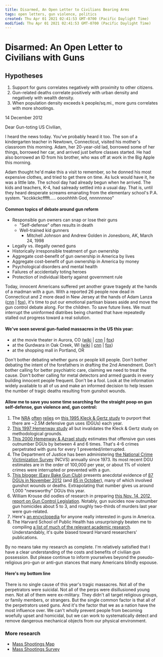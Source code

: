 ```yaml
---
title: Disarmed, An Open Letter to Civilians Bearing Arms
tags: open letters, gun violence, politics
created: Thu Apr 01 2021 02:41:53 GMT-0700 (Pacific Daylight Time)
modified: Thu Apr 01 2021 02:41:53 GMT-0700 (Pacific Daylight Time)
---
```


# Disarmed: An Open Letter to Civilians with Guns

## Hypotheses

1. Support for guns correlates negatively with proximity to other citizens.
2. Gun-related deaths correlate positively with urban density and negatively with wealth density.
3. When population density exceeds k people/sq.mi., more guns correlates with more shootings.

14 December 2012

Dear Gun-toting US Civilian,

I heard the news today. You've probably heard it too. The son of a kindergarten teacher in Newtown, Connecticut, visited his mother's classroom this morning. Adam, her 20-year-old lad, borrowed some of her things, borrowed her car, and arrived just before classes started. He had also borrowed an ID from his brother, who was off at work in the Big Apple this morning.

Adam thought he'd make this a visit to remember, so he donned his most expensive clothes, and tried to get there on time. As luck would have it, he was a little late. The school day had already begun when he arrived. The kids and teachers, K-4, had salready settled into a usual day. That is, until they heard desperate screams emanating from the elementary school's P.A. system. "kcckkckcfffft..... oooohhhh God, nnnnnnnoo"

#### Common topics of debate around gun reform

- Responsible gun owners can snap or lose their guns
  - "Self-defense" often results in death
  - Well-trained kid gunners
    - Mitchell Johnson and Andrew Golden in Jonesboro, AK, March 24, 1998
- Legally vs. illegally owned guns
- Historically irresponsible treatment of gun ownership
- Aggregate cost-benefit of gun ownership in America by lives
- Aggregate cost-benefit of gun ownership in America by money
- Psychological disorders and mental health
- Failures of accidentally toting heroes
- Protection of individual liberty against government rule

Today, innocent Americans suffered yet another grave tragedy at the hands of a madman with a gun. With a reported 26 people now dead in Connecticut and 2 more dead in New Jersey at the hands of Adam Lanza ([cnn](http://www.cnn.com/2012/12/14/us/connecticut-school-shooting/index.html) | [fox](http://www.foxnews.com/us/2012/12/14/at-least-27-dead-in-shooting-at-connecticut-school/)), it's time to put our emotional partisan biases aside and move the gun control debate along. For the children. To save future lives. We must interrupt the uninformed diatribes being chanted that have repeatedly stalled out progress toward a real solution.

#### We've seen several gun-fueled massacres in the US this year:

- at the movie theater in Aurora, CO ([wiki](http://en.wikipedia.org/wiki/2012_Aurora_shooting) | [cnn](http://www.cnn.com/2012/07/30/us/colorado-theater-shooting/index.html) | [fox](http://www.foxnews.com/us/2012/07/20/deadly-shooting-colorado-movie-theater-dark-knight-rises/))
- at the Gurdwara in Oak Creek, WI ([wiki](http://en.wikipedia.org/wiki/Wisconsin_Sikh_temple_shooting) | [cnn](http://www.cnn.com/2012/08/06/us/wisconsin-temple-shooting/index.html) | [fox](http://www.foxnews.com/us/2012/08/05/possible-injuries-after-shooting-at-sikh-temple-in-wisconsin/))
- at the shopping mall in Portland, OR
<!-- * at -->

Don't bother debating whether guns or people kill people. Don't bother debating the intent of the forefathers in drafting the 2nd Amendment. Don't bother calling for better psychiatric care, claiming we need to treat the cause. Don't bother calling for metal detectors and armed guards in every building innocent people frequent. Don't be a fool. Look at the information widely available to all of us and make an informed decision to help lessen the number of tragic deaths resulting from gunshot wounds.

#### Allow me to save you some time searching for the straight poop on gun self-defense, gun violence and, gun control:

1.  The [NRA](http://www.nraila.org/gun-laws/did-you-know.aspx) [often](http://www.nraila.org/gun-laws/articles/2012/right-to-carry-2012.aspx) [relies](http://www.nraila.org/news-issues/articles/1999/armed-citizens-and-crime-control.aspx) on [this 1995 Kleck &amp; Gertz study](http://concealedguns.procon.org/sourcefiles/Kleckarmed.pdf) to purport that there are ~2.5M defensive gun uses (DGUs) each year.
2.  [This 1997 Hemenway study](http://www.saf.org/lawreviews/hemenway1.htm) all but invalidates the Kleck &amp; Gertz study on methodological grounds.
3.  [This 2000 Hemenway &amp; Azrael study](https://www.ncjrs.gov/App/publications/Abstract.aspx?id=187016) estimates that offensive gun uses outnumber DGUs by between 4 and 6 times. That's 4-6 crimes perpetrated with guns for every 1 prevented/interrupted.
4.  The Department of Justice has been administering [the National Crime Victimization Survey](http://bjs.ojp.usdoj.gov/index.cfm?ty=dcdetail&iid=245) (NCVS) annually since 1973. Its most recent DGU estimates are in the order of 100,000 per year, or about 1% of violent crimes were interrupted or prevented with a gun.
5.  [This blogger (Easy Bake Gun Club)](http://www.easybakegunclub.com) presents anecdotal evidence of [87 DGUs in November 2012](http://www.easybakegunclub.com/blog/1902/November-2012-Defensive-Gun-Use-Report.html) (and [85 in October](http://www.easybakegunclub.com/blog/1174/October-2012-Defensive-Gun-Use-Report.html)), many of which involved gunshot wounds or deaths. Extrapolating that number gives us around 1,000 "newsworthy" DGUs this year.
6.  William Krouse did oodles of research in preparing [this Nov. 14, 2012, report on Gun Control Legislation](http://www.fas.org/sgp/crs/misc/RL32842.pdf). Notably, gun suicides now outnumber gun homicides about 5 to 3, and roughly two-thirds of murders last year were gun-related.
7.  Here's [an encyclopedia](http://books.google.com/books?id=H_RrLyV9rDUC&pg=PR31&lpg=PR31) for anyone really interested in guns in America.
8.  The Harvard School of Public Health has unsurprisingly beaten me to compiling [a list of much of the relevant academic research](http://www.hsph.harvard.edu/research/hicrc/firearms-research/gun-threats-and-self-defense-gun-use/index.html). Understandably, it's quite biased toward Harvard researchers' publications.

By no means take my research as complete. I'm relatively satisfied that I have a clear understanding of the costs and benefits of civilian gun possession. But please continue to inform yourselves beyond the pseudo-religious pro-gun or anti-gun stances that many Americans blindly espouse.

#### Here's my bottom line

There is no single cause of this year's tragic massacres. Not all of the perpetrators were suicidal. Not all of the perps were disillusioned young men. Not all of them were ex-military. They didn't all target religious groups, or family members, or strangers. But the single common factor is that all of the perpetrators used guns. And it's the factor that we as a nation have the most influence over. We can't wholly prevent people from becoming woefully upset and homicidal, but we can work to systematically detect and remove dangerous mechanical objects from our physical environment.

### More research

- [Mass Shootings Map](http://www.motherjones.com/politics/2012/07/mass-shootings-map)
- [Mass Shootings Survey](http://www.thenation.com/blog/171774/fifteen-us-mass-shootings-happened-2012-84-dead#)
